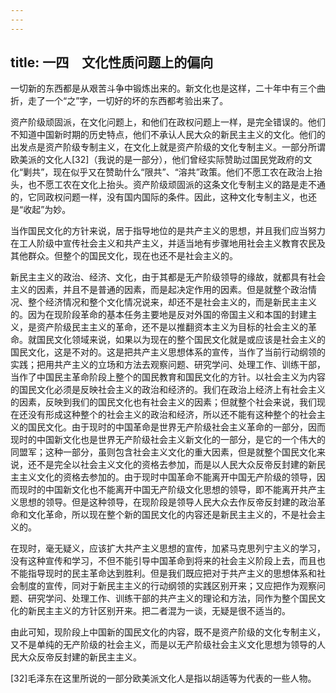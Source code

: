 ```yaml
---
---
---
```

title: 一四　文化性质问题上的偏向
---




一切新的东西都是从艰苦斗争中锻炼出来的。新文化也是这样，二十年中有三个曲折，走了一个“之”字，一切好的坏的东西都考验出来了。

资产阶级顽固派，在文化问题上，和他们在政权问题上一样，是完全错误的。他们不知道中国新时期的历史特点，他们不承认人民大众的新民主主义的文化。他们的出发点是资产阶级专制主义，在文化上就是资产阶级的文化专制主义。一部分所谓欧美派的文化人[32]（我说的是一部分），他们曾经实际赞助过国民党政府的文化“剿共”，现在似乎又在赞助什么“限共”、“溶共”政策。他们不愿工农在政治上抬头，也不愿工农在文化上抬头。资产阶级顽固派的这条文化专制主义的路是走不通的，它同政权问题一样，没有国内国际的条件。因此，这种文化专制主义，也还是“收起”为妙。

当作国民文化的方针来说，居于指导地位的是共产主义的思想，并且我们应当努力在工人阶级中宣传社会主义和共产主义，并适当地有步骤地用社会主义教育农民及其他群众。但整个的国民文化，现在也还不是社会主义的。

新民主主义的政治、经济、文化，由于其都是无产阶级领导的缘故，就都具有社会主义的因素，并且不是普通的因素，而是起决定作用的因素。但是就整个政治情况、整个经济情况和整个文化情况说来，却还不是社会主义的，而是新民主主义的。因为在现阶段革命的基本任务主要地是反对外国的帝国主义和本国的封建主义，是资产阶级民主主义的革命，还不是以推翻资本主义为目标的社会主义的革命。就国民文化领域来说，如果以为现在的整个国民文化就是或应该是社会主义的国民文化，这是不对的。这是把共产主义思想体系的宣传，当作了当前行动纲领的实践；把用共产主义的立场和方法去观察问题、研究学问、处理工作、训练干部，当作了中国民主革命阶段上整个的国民教育和国民文化的方针。以社会主义为内容的国民文化必须是反映社会主义的政治和经济的。我们在政治上经济上有社会主义的因素，反映到我们的国民文化也有社会主义的因素；但就整个社会来说，我们现在还没有形成这种整个的社会主义的政治和经济，所以还不能有这种整个的社会主义的国民文化。由于现时的中国革命是世界无产阶级社会主义革命的一部分，因而现时的中国新文化也是世界无产阶级社会主义新文化的一部分，是它的一个伟大的同盟军；这种一部分，虽则包含社会主义文化的重大因素，但是就整个国民文化来说，还不是完全以社会主义文化的资格去参加，而是以人民大众反帝反封建的新民主主义文化的资格去参加的。由于现时中国革命不能离开中国无产阶级的领导，因而现时的中国新文化也不能离开中国无产阶级文化思想的领导，即不能离开共产主义思想的领导。但是这种领导，在现阶段是领导人民大众去作反帝反封建的政治革命和文化革命，所以现在整个新的国民文化的内容还是新民主主义的，不是社会主义的。

在现时，毫无疑义，应该扩大共产主义思想的宣传，加紧马克思列宁主义的学习，没有这种宣传和学习，不但不能引导中国革命到将来的社会主义阶段上去，而且也不能指导现时的民主革命达到胜利。但是我们既应把对于共产主义的思想体系和社会制度的宣传，同对于新民主主义的行动纲领的实践区别开来；又应把作为观察问题、研究学问、处理工作、训练干部的共产主义的理论和方法，同作为整个国民文化的新民主主义的方针区别开来。把二者混为一谈，无疑是很不适当的。

由此可知，现阶段上中国新的国民文化的内容，既不是资产阶级的文化专制主义，又不是单纯的无产阶级的社会主义，而是以无产阶级社会主义文化思想为领导的人民大众反帝反封建的新民主主义。



[32]毛泽东在这里所说的一部分欧美派文化人是指以胡适等为代表的一些人物。
